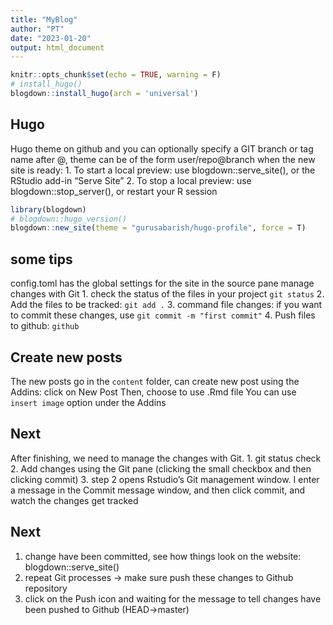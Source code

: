 ```yaml
---
title: "MyBlog"
author: "PT"
date: "2023-01-20"
output: html_document
---
```


```r
knitr::opts_chunk$set(echo = TRUE, warning = F)
# install_hugo()
blogdown::install_hugo(arch = 'universal')
```

## Hugo

Hugo theme on github and you can optionally specify a GIT branch or tag name after @, theme can be of the form 
user/repo@branch
when the new site is ready:
1. To start a local preview: use blogdown::serve_site(), or the RStudio add-in "Serve Site"
2. To stop a local preview: use blogdown::stop_server(), or restart your R session

```r
library(blogdown)
# blogdown::hugo_version()
blogdown::new_site(theme = "gurusabarish/hugo-profile", force = T)
```

## some tips
config.toml has the global settings for the site in the source pane
manage changes with Git
1. check the status of the files in your project `git status`
2. Add the files to be tracked: `git add .`
3. command file changes: if you want to commit these changes, use `git commit -m "first commit"`
4. Push files to github:  `github`

## Create new posts
The new posts go in the `content` folder, can create new post using the Addins: click on New Post
Then, choose to use .Rmd file
You can use `insert image` option under the Addins

## Next
After finishing, we need to manage the changes with Git. 
1. git status check 
2. Add changes using the Git pane (clicking the small checkbox and then clicking commit)
3. step 2 opens Rstudio's Git management window. I enter a message in the Commit message window, and then click commit, and watch the changes get tracked

## Next
1. change have been committed, see how things look on the website: blogdown::serve_site()
2. repeat Git processes -> make sure push these changes to Github repository
3. click on the Push icon and waiting for the message to tell changes have been pushed to Github (HEAD->master)


